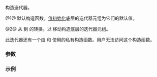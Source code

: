 {{cpp/ranges/zip_view/iterator/title | ''iterator''}}
{{cpp/ranges/zip_view/navbar}}
{{dcl begin}}
{{dcl | num=1 | since=c++23 | 1=
/*iterator*/() = default;
}}
{{dcl | num=2 | since=c++23 | 1=
constexpr /*iterator*/( /*iterator*/&lt;!Const&gt; i )
    requires Const &amp;&amp;
        (std::convertible_to&lt;ranges::iterator_t&lt;Views&gt;,
                             ranges::iterator_t&lt;/*maybe-const*/&lt;Const, Views&gt;&gt;&gt; &amp;&amp; ...);
}}
{{dcl end}}

构造迭代器。

@1@ 默认构造函数。[[cpp/language/value_initialization|值初始化]]底层的迭代器元组为它们的默认值。

@2@ 从 {{c|/*iterator*/&lt;false&gt;}} 到 {{c|/*iterator*/&lt;true&gt;}} 的转换。以 {{c|std::move(i.current)}} 移动构造底层的迭代器元组。

此迭代器还有一个由 {{lc|zip_view::begin}} 和 {{lc|zip_view::end}} 使用的私有构造函数。用户无法访问这个构造函数。

===参数===
{{par begin}}
{{par|i|{{c|/*iterator*/&lt;false&gt;}}}}
{{par end}}

===示例===
{{example
| code=
| output=
}}

{{langlinks|de|en|es|fr|ja|ru}}